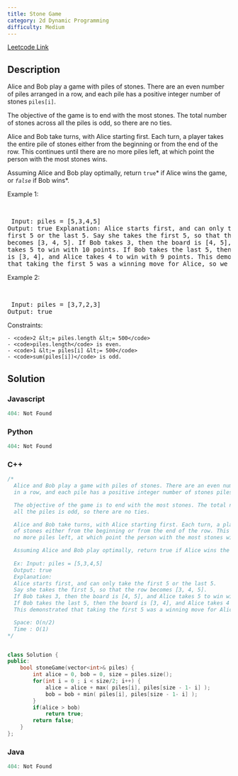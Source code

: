 ```yaml
---
title: Stone Game
category: 2d Dynamic Programming
difficulty: Medium
---
```


<Callout>

[Leetcode Link](https://leetcode.com/problems/stone-game)

</Callout>

## Description
Alice and Bob play a game with piles of stones. There are an even number of piles arranged in a row, and each pile has a positive integer number of stones <code>piles[i]</code>.

The objective of the game is to end with the most stones. The total number of stones across all the piles is odd, so there are no ties.

Alice and Bob take turns, with Alice starting first. Each turn, a player takes the entire pile of stones either from the beginning or from the end of the row. This continues until there are no more piles left, at which point the person with the most stones wins.

Assuming Alice and Bob play optimally, return <code>true</code>* if Alice wins the game, or *<code>false</code>* if Bob wins*.

 
Example 1:

<br /><pre className="overflow-x-auto">
Input: piles = [5,3,4,5]
Output: true
Explanation: 
Alice starts first, and can only take the first 5 or the last 5.
Say she takes the first 5, so that the row becomes [3, 4, 5].
If Bob takes 3, then the board is [4, 5], and Alice takes 5 to win with 10 points.
If Bob takes the last 5, then the board is [3, 4], and Alice takes 4 to win with 9 points.
This demonstrated that taking the first 5 was a winning move for Alice, so we return true.
</pre>

Example 2:

<br /><pre className="overflow-x-auto">
Input: piles = [3,7,2,3]
Output: true
</pre>

 
Constraints:


	- <code>2 &lt;= piles.length &lt;= 500</code>
	- <code>piles.length</code> is even.
	- <code>1 &lt;= piles[i] &lt;= 500</code>
	- <code>sum(piles[i])</code> is odd.



## Solution

### Javascript
```javascript
404: Not Found
```
### Python
```python
404: Not Found
```
### C++
```cpp
/*
  Alice and Bob play a game with piles of stones. There are an even number of piles arranged 
  in a row, and each pile has a positive integer number of stones piles[i].

  The objective of the game is to end with the most stones. The total number of stones across 
  all the piles is odd, so there are no ties.

  Alice and Bob take turns, with Alice starting first. Each turn, a player takes the entire pile 
  of stones either from the beginning or from the end of the row. This continues until there are 
  no more piles left, at which point the person with the most stones wins.

  Assuming Alice and Bob play optimally, return true if Alice wins the game, or false if Bob wins.
	
  Ex: Input: piles = [5,3,4,5]
  Output: true
  Explanation: 
  Alice starts first, and can only take the first 5 or the last 5.
  Say she takes the first 5, so that the row becomes [3, 4, 5].
  If Bob takes 3, then the board is [4, 5], and Alice takes 5 to win with 10 points.
  If Bob takes the last 5, then the board is [3, 4], and Alice takes 4 to win with 9 points.
  This demonstrated that taking the first 5 was a winning move for Alice, so we return true.

  Space: O(n/2)
  Time : O(1)
*/


class Solution {
public:
    bool stoneGame(vector<int>& piles) {
        int alice = 0, bob = 0, size = piles.size();
        for(int i = 0 ; i < size/2; i++) {
            alice = alice + max( piles[i], piles[size - 1- i] );
            bob = bob + min( piles[i], piles[size - 1- i] );
        }
        if(alice > bob)  
            return true;
        return false;
    }
};

```
### Java
```java
404: Not Found
```


